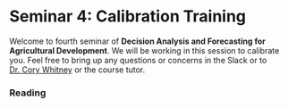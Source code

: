 # Seminar 4: Calibration Training {#calibration} 
<!-- reference with [Calibration](#calibration) -->

Welcome to fourth seminar of **Decision Analysis and Forecasting for Agricultural Development**. We will be working in this session to calibrate you. Feel free to bring up any questions or concerns in the Slack or to [Dr. Cory Whitney](mailto:cory.whitney@uni-bonn.de?subject=[Seminar_4]%20Decision%20Analysis%20Lecture) or the course tutor.

### Reading

